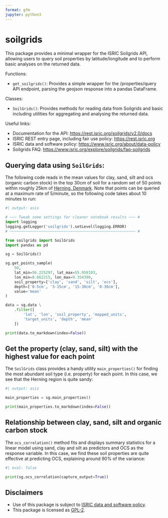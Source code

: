 ```yaml
---
format: gfm
jupyter: python3
---
```

<!-- This file is generated by README.qmd; please do not edit by hand -->

# soilgrids

This package provides a minimal wrapper for the ISRIC Soilgrids API, allowing 
users to query soil properties by latitude/longitude and to perform basic 
analyses on the returned data.

Functions:

*   `get_soilgrids()`: Provides a simple wrapper for the /properties/query
    API endpoint, parsing the geojson response into a pandas DataFrame.
        
Classes:

*   `SoilGrids()`: Provides methods for reading data from Soilgrids and basic 
    including utilities for aggregating and analysing the returned data.

Useful links:

*   Documentation for the API: <https://rest.isric.org/soilgrids/v2.0/docs>
*   ISRIC REST entry page, including fair use policy: <https://rest.isric.org>
*   ISRIC data and software policy: <https://www.isric.org/about/data-policy>
*   Soilgrids FAQ: <https://www.isric.org/explore/soilgrids/faq-soilgrids>

## Querying data using `SoilGrids`:
The following code reads in the mean values for clay, sand, silt and ocs 
(organic carbon stock) in the top 30cm of soil for a random set of 50 points 
within roughly 25km of 
[Herning, Denmark](https://en.wikipedia.org/wiki/Herning). Note that points can 
be queried at a maximum rate of 5/minute, so the following code takes about 10 
minutes to run:

```python
#| output: asis

# ~~~ Tweak some settings for cleaner notebook results ~~~ #
import logging
logging.getLogger('soilgrids').setLevel(logging.ERROR)
# ~~~~~~~~~~~~~~~~~~~~~~~~~~~~~~~~~~~~~~~~~~~~~~~~~~~~~~~~ #

from soilgrids import SoilGrids
import pandas as pd

sg = SoilGrids()

sg.get_points_sample(
    50,
    lat_min=56.225297, lat_max=55.958103,
    lon_min=8.662215, lon_max=9.354390,
    soil_property=['clay', 'sand', 'silt', 'ocs'],
    depth=['0-5cm', '5-15cm', '15-30cm', '0-30cm'],
    value='mean'
)

data = sg.data \
    .filter([
        'lat', 'lon', 'soil_property', 'mapped_units', 
        'target_units', 'depth', 'mean'
    ])

print(data.to_markdown(index=False))
```

## Get the property (clay, sand, silt) with the highest value for each point
The `SoilGrids` class provides a handy utility `main_properties()` for finding
the most abundant soil type (i.e. property) for each point. In this case, we
see that the Herning region is quite sandy:

```python
#| output: asis

main_properties = sg.main_properties()

print(main_properties.to_markdown(index=False))
```

## Relationship between clay, sand, silt and organic carbon stock
The `ocs_correlation()` method fits and displays summary statistics for a linear 
model using sand, clay and silt as predictors and OCS as the response variable. 
In this case, we find these soil properties are quite effective at predicting 
OCS, explaining around 90% of the variance:

```python
#| eval: false

print(sg.ocs_correlation(capture_output=True))
```

## Disclaimers

*   Use of this package is subject to [ISRIC data and software policy](https://www.isric.org/about/data-policy).
*   This package is licensed as [GPL-2](LICENSE).
